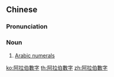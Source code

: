 {{also|阿拉伯数字}}
==Chinese==
{{zh-forms|s=阿拉伯数字|type=32}}

===Pronunciation===
{{zh-pron
|m=ālābó shùzì
|c=aa3 laai1 baak3 sou3 zi6
|mn=a-la-pek sò͘-lī/a-lia̍p-pek sò͘-jī
|cat=n
}}

===Noun===
{{zh-noun}}

# [[Arabic numerals]]

[[ko:阿拉伯數字]]
[[th:阿拉伯數字]]
[[zh:阿拉伯數字]]